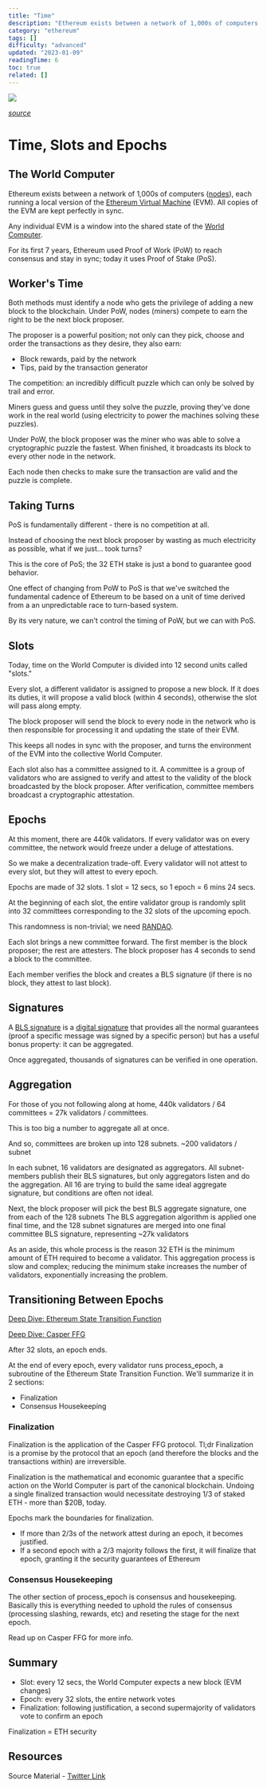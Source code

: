 ```yaml
---
title: "Time"
description: "Ethereum exists between a network of 1,000s of computers (), each running a local version of the  (EVM)."
category: "ethereum"
tags: []
difficulty: "advanced"
updated: "2023-01-09"
readingTime: 6
toc: true
related: []
---
```


![](/images/time-banner.jpeg)

[*source*](https://www.vecteezy.com/vector-art/7212589-eye-cyber-circuit-future-technology-concept-background)

# Time, Slots and Epochs 

## The World Computer

Ethereum exists between a network of 1,000s of computers ([nodes](https://inevitableeth.com/home/ethereum/node)), each running a local version of the [Ethereum Virtual Machine](https://inevitableeth.com/home/ethereum/evm) (EVM). All copies of the EVM are kept perfectly in sync. 

Any individual EVM is a window into the shared state of the [World Computer](https://inevitableeth.com/home/ethereum/world-computer).

For its first 7 years, Ethereum used Proof of Work (PoW) to reach consensus and stay in sync; today it uses Proof of Stake (PoS).

## Worker's Time

Both methods must identify a node who gets the privilege of adding a new block to the blockchain. Under PoW, nodes (miners) compete to earn the right to be the next block proposer. 

The proposer is a powerful position; not only can they pick, choose and order the transactions as they desire, they also earn: 

*   Block rewards, paid by the network 
*   Tips, paid by the transaction generator

The competition: an incredibly difficult puzzle which can only be solved by trail and error. 

Miners guess and guess until they solve the puzzle, proving they've done work in the real world (using electricity to power the machines solving these puzzles).

Under PoW, the block proposer was the miner who was able to solve a cryptographic puzzle the fastest. When finished, it broadcasts its block to every other node in the network. 

Each node then checks to make sure the transaction are valid and the puzzle is complete.

## Taking Turns 

PoS is fundamentally different - there is no competition at all.

Instead of choosing the next block proposer by wasting as much electricity as possible, what if we just... took turns?

This is the core of PoS; the 32 ETH stake is just a bond to guarantee good behavior.

One effect of changing from PoW to PoS is that we've switched the fundamental cadence of Ethereum to be based on a unit of time derived from a an unpredictable race to turn-based system.

By its very nature, we can't control the timing of PoW, but we can with PoS.

## Slots

Today, time on the World Computer is divided into 12 second units called "slots." 

Every slot, a different validator is assigned to propose a new block. If it does its duties, it will propose a valid block (within 4 seconds), otherwise the slot will pass along empty.

The block proposer will send the block to every node in the network who is then responsible for processing it and updating the state of their EVM. 

This keeps all nodes in sync with the proposer, and turns the environment of the EVM into the collective World Computer.

Each slot also has a committee assigned to it. A committee is a group of validators who are assigned to verify and attest to the validity of the block broadcasted by the block proposer. After verification, committee members broadcast a cryptographic attestation.

## Epochs

At this moment, there are 440k validators. If every validator was on every committee, the network would freeze under a deluge of attestations. 

So we make a decentralization trade-off. Every validator will not attest to every slot, but they will attest to every epoch.

Epochs are made of 32 slots. 1 slot = 12 secs, so 1 epoch = 6 mins 24 secs.

At the beginning of each slot, the entire validator group is randomly split into 32 committees corresponding to the 32 slots of the upcoming epoch.

This randomness is non-trivial; we need [RANDAO](/ethereum/randao).

Each slot brings a new committee forward. The first member is the block proposer; the rest are attesters. The block proposer has 4 seconds to send a block to the committee. 

Each member verifies the block and creates a BLS signature (if there is no block, they attest to last block).

## Signatures

A [BLS signature](/concepts/bls-signatures) is a [digital signature](/concepts/digital-signatures) that provides all the normal guarantees (proof a specific message was signed by a specific person) but has a useful bonus property: it can be aggregated. 

Once aggregated, thousands of signatures can be verified in one operation.

## Aggregation

For those of you not following along at home, 440k validators / 64 committees = 27k validators / committees. 

This is too big a number to aggregate all at once. 

And so, committees are broken up into 128 subnets. ~200 validators / subnet

In each subnet, 16 validators are designated as aggregators. All subnet-members publish their BLS signatures, but only aggregators listen and do the aggregation. All 16 are trying to build the same ideal aggregate signature, but conditions are often not ideal.

Next, the block proposer will pick the best BLS aggregate signature, one from each of the 128 subnets The BLS aggregation algorithm is applied one final time, and the 128 subnet signatures are merged into one final committee BLS signature, representing ~27k validators

As an aside, this whole process is the reason 32 ETH is the minimum amount of ETH required to become a validator. This aggregation process is slow and complex; reducing the minimum stake increases the number of validators, exponentially increasing the problem.

## Transitioning Between Epochs

[Deep Dive: Ethereum State Transition Function](/ethereum/state-transition)

[Deep Dive: Casper FFG](/ethereum/casper-ffg)

After 32 slots, an epoch ends. 

At the end of every epoch, every validator runs process\_epoch, a subroutine of the Ethereum State Transition Function. We'll summarize it in 2 sections: 

*   Finalization 
*   Consensus Housekeeping

### Finalization

Finalization is the application of the Casper FFG protocol. Tl;dr Finalization is a promise by the protocol that an epoch (and therefore the blocks and the transactions within) are irreversible.

Finalization is the mathematical and economic guarantee that a specific action on the World Computer is part of the canonical blockchain. Undoing a single finalized transaction would necessitate destroying 1/3 of staked ETH - more than $20B, today.

Epochs mark the boundaries for finalization.

*   If more than 2/3s of the network attest during an epoch, it becomes justified. 
*   If a second epoch with a 2/3 majority follows the first, it will finalize that epoch, granting it the security guarantees of Ethereum

### Consensus Housekeeping

The other section of process\_epoch is consensus and housekeeping. Basically this is everything needed to uphold the rules of consensus (processing slashing, rewards, etc) and reseting the stage for the next epoch. 

Read up on Casper FFG for more info.

## Summary

*   Slot: every 12 secs, the World Computer expects a new block (EVM changes) 
*   Epoch: every 32 slots, the entire network votes 
*   Finalization: following justification, a second supermajority of validators vote to confirm an epoch 

Finalization = ETH security

## Resources

Source Material - [Twitter Link](https://twitter.com/logarithmicrex/status/1577863907976220672)

